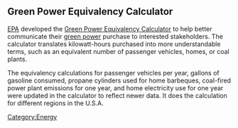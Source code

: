 

==Green Power  Equivalency Calculator==

[[EPA]] developed the [http://www.epa.gov/greenpower/pubs/calculator.htm Green Power Equivalency Calculator] to help better communicate their [[green power]] purchase to interested stakeholders. The calculator translates kilowatt-hours purchased into more understandable terms, such as an equivalent number of passenger vehicles, homes, or coal plants.

 

The equivalency calculations for passenger vehicles per year, gallons of gasoline consumed, propane cylinders used for home barbeques, coal-fired power plant emissions for one year, and home electricity use for one year were updated in the calculator to reflect newer data.
It does the calculation for different regions in the U.S.A.

[[Category:Energy]]